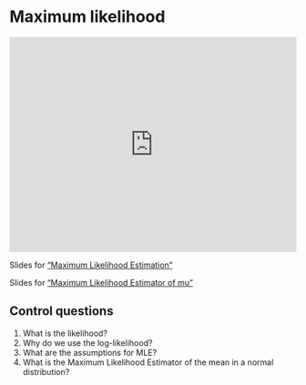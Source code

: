# Maximum likelihood


::: {style="padding:75% 0 0 0;position:relative;"}
<iframe src='https://vimeo.com/showcase/11569380/embed?portrait=0&amp;byline=0' allowfullscreen frameborder='0' style='position:absolute;top:0;left:0;width:100%;height:100%;'>
</iframe>
:::

Slides for ["Maximum Likelihood Estimation"](video-pdfs/3/ML_estimation.pdf)

Slides for ["Maximum Likelihood Estimator of mu"](video-pdfs/3/MLE_mu.pdf)

## Control questions

1. What is the likelihood?
2. Why do we use the log-likelihood?
3. What are the assumptions for MLE?
4. What is the Maximum Likelihood Estimator of the mean in a normal distribution?

